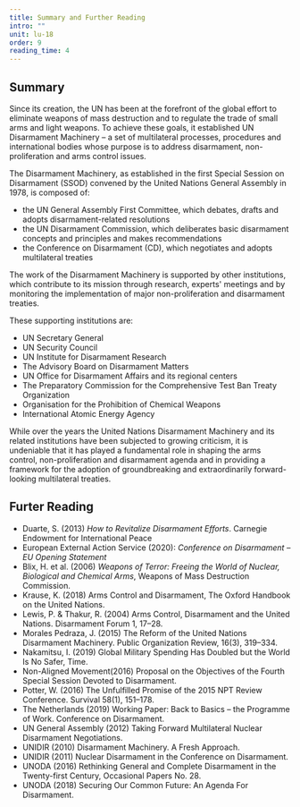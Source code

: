 ```yaml
---
title: Summary and Further Reading
intro: ""
unit: lu-18
order: 9
reading_time: 4
---
```


## Summary

Since its creation, the UN has been at the forefront of the global effort to eliminate weapons of mass destruction and to regulate the trade of small arms and light weapons. To achieve these goals, it established UN Disarmament Machinery – a set of multilateral processes, procedures and international bodies whose purpose is to address disarmament, non-proliferation and arms control issues.

The Disarmament Machinery, as established in the first Special Session on Disarmament (SSOD) convened by the United Nations General Assembly in 1978, is composed of:

- the UN General Assembly First Committee, which debates, drafts and adopts disarmament-related resolutions
- the UN Disarmament Commission, which deliberates basic disarmament concepts and principles and makes recommendations
- the Conference on Disarmament (CD), which negotiates and adopts multilateral treaties

The work of the Disarmament Machinery is supported by other institutions, which contribute to its mission through research, experts' meetings and by monitoring the implementation of major non-proliferation and disarmament treaties.

These supporting institutions are:

- UN Secretary General
- UN Security Council
- UN Institute for Disarmament Research
- The Advisory Board on Disarmament Matters
- UN Office for Disarmament Affairs and its regional centers
- The Preparatory Commission for the Comprehensive Test Ban Treaty Organization
- Organisation for the Prohibition of Chemical Weapons
- International Atomic Energy Agency

While over the years the United Nations Disarmament Machinery and its related institutions have been subjected to growing criticism, it is undeniable that it has played a fundamental role in shaping the arms control, non-proliferation and disarmament agenda and in providing a framework for the adoption of groundbreaking and extraordinarily forward-looking multilateral treaties.

## Furter Reading

- Duarte, S. (2013) *How to Revitalize Disarmament Efforts*. Carnegie Endowment for International Peace
- European External Action Service (2020): *Conference on Disarmament – EU Opening Statement*
- Blix, H. et al. (2006) *Weapons of Terror: Freeing the World of Nuclear, Biological and Chemical Arms*, Weapons of Mass Destruction Commission.
- Krause, K. (2018) Arms Control and Disarmament, The Oxford Handbook on the United Nations.
- Lewis, P. & Thakur, R. (2004) Arms Control, Disarmament and the United Nations. Disarmament Forum 1, 17–28.
- Morales Pedraza, J. (2015) The Reform of the United Nations Disarmament Machinery. Public Organization Review, 16(3), 319–334.
- Nakamitsu, I. (2019) Global Military Spending Has Doubled but the World Is No Safer, Time.
- Non-Aligned Movement(2016) Proposal on the Objectives of the Fourth Special Session Devoted to Disarmament.
- Potter, W. (2016) The Unfulfilled Promise of the 2015 NPT Review Conference. Survival 58(1), 151–178.
- The Netherlands (2019) Working Paper: Back to Basics – the Programme of Work. Conference on Disarmament.
- UN General Assembly (2012) Taking Forward Multilateral Nuclear Disarmament Negotiations.
- UNIDIR (2010) Disarmament Machinery. A Fresh Approach.
- UNIDIR (2011) Nuclear Disarmament in the Conference on Disarmament.
- UNODA (2016) Rethinking General and Complete Disarmament in the Twenty-first Century, Occasional Papers No. 28.
- UNODA (2018) Securing Our Common Future: An Agenda For Disarmament.